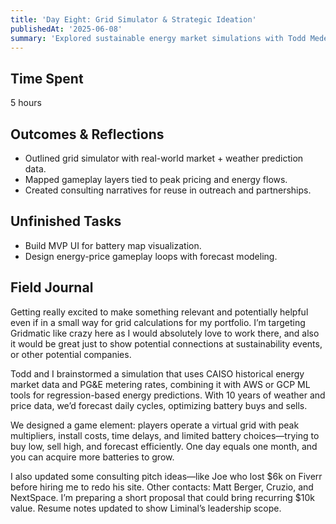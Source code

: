 ```yaml
---
title: 'Day Eight: Grid Simulator & Strategic Ideation'
publishedAt: '2025-06-08'
summary: 'Explored sustainable energy market simulations with Todd Medema (a super genius creator, PM, engineer, and solarpunk author I am fortunate to be good friends with), prototyped a game-ified learning layer, and refined consulting pitch structures.'
---
```


## Time Spent
5 hours

## Outcomes & Reflections

- Outlined grid simulator with real-world market + weather prediction data.
- Mapped gameplay layers tied to peak pricing and energy flows.
- Created consulting narratives for reuse in outreach and partnerships.

## Unfinished Tasks

- Build MVP UI for battery map visualization.
- Design energy-price gameplay loops with forecast modeling.

## Field Journal

Getting really excited to make something relevant and potentially helpful even if in a small way for grid calculations for my portfolio. I’m targeting Gridmatic like crazy here as I would absolutely love to work there, and also it would be great just to show potential connections at sustainability events, or other potential companies.

Todd and I brainstormed a simulation that uses CAISO historical energy market data and PG&E metering rates, combining it with AWS or GCP ML tools for regression-based energy predictions. With 10 years of weather and price data, we’d forecast daily cycles, optimizing battery buys and sells.

We designed a game element: players operate a virtual grid with peak multipliers, install costs, time delays, and limited battery choices—trying to buy low, sell high, and forecast efficiently. One day equals one month, and you can acquire more batteries to grow.

I also updated some consulting pitch ideas—like Joe who lost $6k on Fiverr before hiring me to redo his site. Other contacts: Matt Berger, Cruzio, and NextSpace. I’m preparing a short proposal that could bring recurring $10k value. Resume notes updated to show Liminal’s leadership scope.
